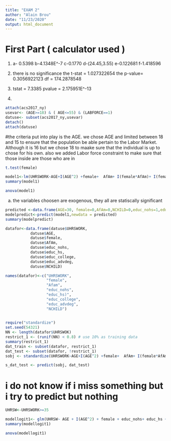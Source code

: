 ---
title: "EXAM 2"
author: "Alain Brou"
date: "11/23/2020"
output: html_document
---

# First Part ( calculator used )
1)
a- 0.5398
b-4.1348E^-7
c-0.1770
d-(24.45,3.55)
e-0.122681
f-1.418596


2)
there is no significance
the t-stat = 1.027322654
the p-value= 0.3056922123
df = 174.2878548

3) tstat = 7.3385
   pvalue = 2.175951E^-13



4)

```{r}
attach(acs2017_ny)
usevar<- (AGE>=18) & ( AGE<=55) & (LABFORCE==1)
datuse<- subset(acs2017_ny,usevar)
detach()
attach(datuse)
```

#the criteria put into play is the AGE. we chose AGE and limited between 18 and 15 to ensure that the population be able pertain to the Labor Market. Although it is 16 but we chose 18 to maake sure that the individual is up to chose for his own.
also we added Labor force constraint to make sure that those inside are those who are in 

```{r}
t.test(female)
```

```{r}
model1<-lm(UHRSWORK~AGE+I(AGE^2) +female+  AfAm+ I(female*AfAm)+ I(female*educ_college) +NCHILD + educ_nohs+educ_hs+educ_college +educ_advdeg, data = datuse)
summary(model1)

anova(model1)
```

a) the variables choosen are exogenous, they all are statiscally significant


```{r}
predicted <-data.frame(AGE=30, female=0,AfAm=0,NCHILD=0,educ_nohs=1,educ_hs=0, educ_college=0,educ_advdeg=0)
modelpredict<-predict(model1,newdata = predicted)
summary(modelpredict)
```
```{r}
datafor<-data.frame(datuse$UHRSWORK,
           datuse$AGE,
           datuse$female,
           datuse$AfAm,
           datuse$educ_nohs,
           datuse$educ_hs,
           datuse$educ_college,
           datuse$educ_advdeg,
           datuse$NCHILD)

names(datafor)<-c("UHRSWORK",
                  "female",
                  "Afam",
                  "educ_nohs",
                  "educ_hs)",
                  "educ_college",
                  "educ_advdeg",
                  "NCHILD")
           
```

```{r}
require("standardize")
set.seed(54321)
NN <- length(datafor$UHRSWOK)
restrict_1 <- (runif(NN) < 0.8) # use 10% as training data
summary(restrict_1)
dat_train <- subset(datafor, restrict_1)
dat_test <- subset(datafor, !restrict_1)
sobj <- standardize(UHRSWORK~AGE+I(AGE^2) +female+  AfAm+ I(female*AfAm)+ I(female*educ_college) +NCHILD + educ_nohs+educ_hs+educ_college +educ_advdeg, data = datuse)

s_dat_test <- predict(sobj, dat_test)
```

# i do not know if i miss something but i try to predict but nothing



```{r}
UHRSW<-UHRSWORK>=35

modellogit1<- glm(UHRSW~ AGE + I(AGE^2) + female + educ_nohs+ educ_hs + NCHILD + AfAm ,family = binomial, data= datuse)
summary(modellogit1)

anova(modellogit1)
```














